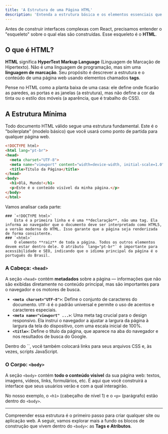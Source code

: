 ```yaml
---
title: 'A Estrutura de uma Página HTML'
description: 'Entenda a estrutura básica e os elementos essenciais que compõem todo e qualquer documento HTML na web.'
---
```



Antes de construir interfaces complexas com React, precisamos entender o "esqueleto" sobre o qual elas são construídas. Esse esqueleto é o **HTML**.

## O que é HTML?

**HTML** significa **HyperText Markup Language** (Linguagem de Marcação de Hipertexto). Não é uma linguagem de programação, mas sim uma **linguagem de marcação**. Seu propósito é descrever a estrutura e o conteúdo de uma página web usando elementos chamados **tags**.

Pense no HTML como a planta baixa de uma casa: ele define onde ficarão as paredes, as portas e as janelas (a estrutura), mas não define a cor da tinta ou o estilo dos móveis (a aparência, que é trabalho do CSS).

## A Estrutura Mínima

Todo documento HTML válido segue uma estrutura fundamental. Este é o "boilerplate" (modelo básico) que você usará como ponto de partida para qualquer página web.

```html
<!DOCTYPE html>
<html lang="pt-br">
<head>
  <meta charset="UTF-8">
  <meta name="viewport" content="width=device-width, initial-scale=1.0">
  <title>Título da Página</title>
</head>
<body>
  <h1>Olá, Mundo!</h1>
  <p>Este é o conteúdo visível da minha página.</p>
</body>
</html>
```

Vamos analisar cada parte:

	### `<!DOCTYPE html>`
		Esta é a primeira linha e é uma **declaração**, não uma tag. Ela informa ao navegador que o documento deve ser interpretado como HTML5, a versão moderna do HTML. Isso garante que a página seja renderizada de forma consistente.
	### `<html>`
		O elemento **raiz** de toda a página. Todos os outros elementos devem estar dentro dele. O atributo `lang="pt-br"` é importante para acessibilidade e SEO, indicando que o idioma principal da página é o português do Brasil.

### A Cabeça: `<head>`

A seção `<head>` contém **metadados** sobre a página — informações que não são exibidas diretamente no conteúdo principal, mas são importantes para o navegador e os motores de busca.

-   **`<meta charset="UTF-8">`**: Define o conjunto de caracteres do documento. `UTF-8` é o padrão universal e permite o uso de acentos e caracteres especiais.
-   **`<meta name="viewport" ...>`**: Uma meta tag crucial para o design responsivo. Ela instrui o navegador a ajustar a largura da página à largura da tela do dispositivo, com uma escala inicial de 100%.
-   **`<title>`**: Define o título da página, que aparece na aba do navegador e nos resultados de busca do Google.

<Aside type="note">
Dentro do `<head>`, você também colocará links para seus arquivos CSS e, às vezes, scripts JavaScript.
</Aside>

### O Corpo: `<body>`

A seção `<body>` contém **todo o conteúdo visível** da sua página web: textos, imagens, vídeos, links, formulários, etc. É aqui que você construirá a interface que seus usuários verão e com a qual interagirão.

No nosso exemplo, o `<h1>` (cabeçalho de nível 1) e o `<p>` (parágrafo) estão dentro do `<body>`.

---

Compreender essa estrutura é o primeiro passo para criar qualquer site ou aplicação web. A seguir, vamos explorar mais a fundo os blocos de construção que vivem dentro do `<body>`: as **Tags e Atributos**.

